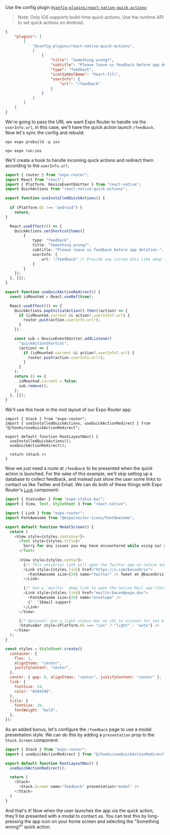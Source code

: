 <Title date="2023-11-24T22:45:36.616Z">Quick Feedback with Expo Router</Title>


Use the config plugin [`@config-plugins/react-native-quick-actions`](https://www.npmjs.com/package/@config-plugins/react-native-quick-actions):

> Note: Only iOS supports build-time quick actions. Use the runtime API to set quick actions on Android.

```json app.json
{
    "plugins": [
        [
            "@config-plugins/react-native-quick-actions",
            [
                {
                    "title": "Something wrong?",
                    "subtitle": "Please leave us feedback before app deletion.",
                    "type": "feedback",
                    "iconSymbolName": "heart.fill",
                    "userInfo": {
                        "url": "/feedback"
                    }
                }
            ]
        ]
    ]
}
```

We're going to pass the URL we want Expo Router to handle via the `userInfo.url`, in this case, we'll have the quick action launch `/feedback`. Now let's sync the config and rebuild:

```term
npx expo prebuild -p ios

npx expo run:ios
```

We'll create a hook to handle incoming quick actions and redirect them according to the `userInfo.url`:

```ts hooks/useQuickActionRedirect.ts 
import { router } from "expo-router";
import React from "react";
import { Platform, DeviceEventEmitter } from "react-native";
import QuickActions from "react-native-quick-actions";

export function useInstalledQuickActions() {
  
  if (Platform.OS !== "android") {
    return;
}

  React.useEffect(() => {
    QuickActions.setShortcutItems([
        {
            type: "feedback",
            title: "Something wrong?",
            subtitle: "Please leave us feedback before app deletion.",
            userInfo: {
                url: "/feedback" // Provide any custom data like deep linking URL
            }
        }
    ]);
  }, []);
}

export function useQuickActionRedirect() {
  const isMounted = React.useRef(true);

  React.useEffect(() => {
    QuickActions.popInitialAction().then((action) => {
      if (isMounted.current && action?.userInfo?.url) {
        router.push(action.userInfo.url!);
      }
    });

    const sub = DeviceEventEmitter.addListener(
      "quickActionShortcut",
      (action) => {
        if (isMounted.current && action?.userInfo?.url) {
          router.push(action.userInfo.url!);
        }
      }
    );
    return () => {
      isMounted.current = false;
      sub.remove();
    };
  }, []);
}
```

We'll use this hook in the root layout of our Expo Router app:

```tsx app/_layout.tsx
import { Stack } from "expo-router";
import { useInstalledQuickActions, useQuickActionRedirect } from "@/hooks/useQuickActionRedirect";

export default function RootLayoutNav() {
  useInstalledQuickActions();
  useQuickActionRedirect();

  return <Stack />
}
```

Now we just need a route at `/feedback` to be presented when the quick action is launched. For the sake of this example, we'll skip setting up a database to collect feedback, and instead just show the user some links to contact us like Twitter and Email. We can do both of these things with Expo Router's [`Link`](https://docs.expo.dev/routing/navigating-pages/) component:

```js app/feedback.tsx
import { StatusBar } from "expo-status-bar";
import { View, Text, StyleSheet } from "react-native";

import { Link } from "expo-router";
import FontAwesome from "@expo/vector-icons/FontAwesome";

export default function ModalScreen() {
  return (
    <View style={styles.container}>
      <Text style={styles.title}>
        Sorry for any issues you may have encountered while using our app!
      </Text>
     
      <View style={styles.center}>
        {/* This universal link will open the Twitter app on native and link to the Twitter website when unavailable. */}
        <Link style={styles.link} href="https://x.com/baconbrix">
          <FontAwesome size={24} name="twitter" /> Tweet at @baconbrix
        </Link>

        {/* Use a `mailto:` deep link to open the native Mail app (this doesn't work in simulators). */}
        <Link style={styles.link} href="mailto:bacon@expo.dev">
          <FontAwesome size={24} name="envelope" />
          {"  "}Email support
        </Link>
      </View>

      {/* Optional: Use a light status bar on iOS to account for the black space above the modal */}
      <StatusBar style={Platform.OS === "ios" ? "light" : "auto"} />
    </View>
  );
}

const styles = StyleSheet.create({
  container: {
    flex: 1,
    alignItems: "center",
    justifyContent: "center",
  },
  center: { gap: 8, alignItems: "center", justifyContent: "center" },
  link: {
    fontSize: 24,
    color: "#38434D",
  },
  title: {
    fontSize: 20,
    fontWeight: "bold",
  },
});
```

As an added bonus, let's configure the `/feedback` page to use a modal presentation style. We can do this by adding a `presentation` prop to the `Stack.Screen` component:

```js app/_layout.tsx
import { Stack } from "expo-router";
import { useQuickActionRedirect } from "@/hooks/useQuickActionRedirect";

export default function RootLayoutNav() {
  useQuickActionRedirect();

  return (
    <Stack>
      <Stack.Screen name="feedback" presentation="modal" />
    </Stack>
  )
}
```

And that's it! Now when the user launches the app via the quick action, they'll be presented with a modal to contact us. You can test this by long-pressing the app icon on your home screen and selecting the "Something wrong?" quick action.